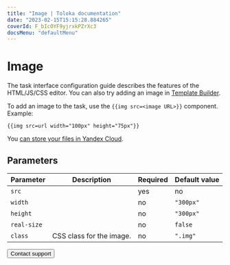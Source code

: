 ```yaml
---
title: "Image | Toloka documentation"
date: "2023-02-15T15:15:28.884265"
coverId: F_bIcOYF9yjrxkPZrXc3
docsMenu: "defaultMenu"
---
```



# Image

<Note mode="note" title="Note">

The task interface configuration guide describes the features of the HTML/JS/CSS editor. You can also try adding an image in [Template Builder](/docs/template-builder/operations/insert-images).

</Note>

To add an image to the task, use the `{{img src=<image URL>}}` component. Example:

```plaintext
{{img src=url width="100px" height="75px"}}
```

You [can store your files in Yandex Cloud](/docs/guide/use-object-storage).

## Parameters

**Parameter**|**Description**|**Required**|**Default value**
----- | ----- | ----- | -----
`src`| <ImgTable1/>| yes | no
`width`| <ImgTable2/>| no | `"300px"`
`height`| <ImgTable3/>| no | `"300px"`
`real-size`| <ImgTable4/>| no | `false`
`class`| CSS class for the image. | no | `".img"`

<Button themeColor="light" view="default" size="l" type="link" url="/docs/guide/troubleshooting/support?form-source=guide-t-components-img">Contact support</Button>
